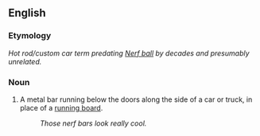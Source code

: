 == English ==

=== Etymology ===

''Hot rod/custom car term predating [[Nerf ball]] by decades and presumably unrelated.''

=== Noun ===

# A metal bar running below the doors along the side of a car or truck, in place of a [[running board]].
#: ''Those nerf bars look really cool.''